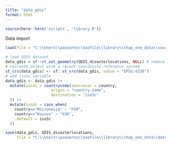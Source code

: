 ```yaml
---
title: "data_gdis"
format: html
---
```


```r

source(here::here('scripts', 'library.R'))
```

Data import

```r

load(file = "C:\\Users\\pauvernu\\Seafile\\library\\chap_one_data\\source\\treatment\\gdis\\pend-gdis-1960-2018-disasterlocations.rdata")
```

```r

# load GDIS dataset
data_gdis = sf::st_set_geometry(GDIS_disasterlocations, NULL) # remove geometry
# recreate object with a recent coordinate reference system
st_crs(data_gdis) <- sf::st_crs(data_gdis, value = "EPSG:4326")
# add iso3c variable
data_gdis <- data_gdis |> 
  mutate(iso3c = countrycode(sourcevar = country,
                    origin = "country.name",
                    destination = "iso3c"
  )) |> 
  mutate(iso3c = case_when(
    country=="Micronesia" ~ "FSM",
    country=="Kosovo" ~ "XXK",
    .default = iso3c
  ))
```

```r

save(data_gdis, GDIS_disasterlocations,
     file = "C:\\Users\\pauvernu\\Seafile\\library\\chap_one_data\\data\\treatment\\data_gdis.RData")
```
